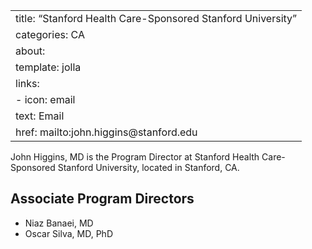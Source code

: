 
---
title: "Stanford Health Care-Sponsored Stanford University"
categories: CA
about:
  template: jolla
  links:
    - icon: email
      text: Email
      href: mailto:john.higgins@stanford.edu
---


John Higgins, MD is the Program Director at Stanford Health Care-Sponsored Stanford University, located in Stanford, CA. 

## Associate Program Directors

- Niaz Banaei, MD
- Oscar Silva, MD, PhD
